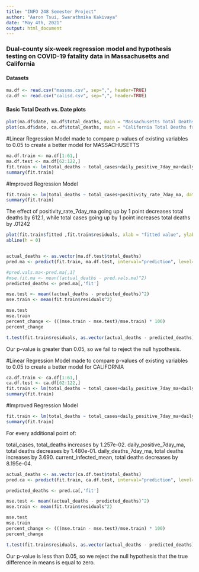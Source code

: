 ---
title: "INFO 248 Semester Project"
author: "Aaron Tsui, Swarathmika Kakivaya"
date: "May 4th, 2021"
output: html_document
---

### Dual-county six-week regression model and hypothesis testing on COVID-19 fatality data in Massachusetts and California

#### Datasets

```{r}
ma.df <- read.csv("massms.csv", sep=",", header=TRUE)
ca.df <- read.csv("calisd.csv", sep=",", header=TRUE)
```


#### Basic Total Death vs. Date plots

```{r}
plot(ma.df$date, ma.df$total_deaths, main = "Massachusetts Total Deaths from 10/1/2020 to 1/30/2021", xlab = "Days starting 10/1/2020", ylab = "Total Deaths (separated by county)")
plot(ca.df$date, ca.df$total_deaths, main = "California Total Deaths from 10/1/2020 to 1/30/2021", xlab = "Days starting 10/1/2020", ylab = "Total Deaths (separated by county)")
```

#Linear Regression Model made to compare p-values of existing variables to 0.05 to create a better model for MASSACHUSETTS

```{r}
ma.df.train <- ma.df[1:61,]
ma.df.test <- ma.df[62:122,]
fit.train <- lm(total_deaths ~ total_cases+daily_positive_7day_ma+daily_deaths_7day_ma+positivity_rate_7day_ma+prevalence_ratio_mean+rt_mean+new_infected_mean+current_infected_mean, data = ma.df.train )
summary(fit.train)


```

#Improved Regression Model

```{r}
fit.train <- lm(total_deaths ~ total_cases+positivity_rate_7day_ma, data = ma.df.train )
summary(fit.train)

```

The effect of positivity_rate_7day_ma going up by 1 point decreases total deaths by 612.1, while total cases going up by 1 point increases total deaths by .01242

```{r}

plot(fit.train$fitted ,fit.train$residuals, xlab = "fitted value", ylab = "residuals", main = "Fitted values VS. residuals") 
abline(h = 0)



```




```{r}


actual_deaths <- as.vector(ma.df.test$total_deaths)
pred.ma <- predict(fit.train, ma.df.test, interval="prediction", level=0.95)

#pred.vals.ma<-pred.ma[,1]
#mse.fit.ma <- mean((actual_deaths - pred.vals.ma)^2)
predicted_deaths <- pred.ma[,'fit']

mse.test <- mean((actual_deaths - predicted_deaths)^2)
mse.train <- mean(fit.train$residuals^2)

mse.test
mse.train
percent_change <- (((mse.train - mse.test)/mse.train) * 100)
percent_change

t.test(fit.train$residuals, as.vector(actual_deaths - predicted_deaths))


```
Our p-value is greater than 0.05, so we fail to reject the null hypothesis.




#Linear Regression Model made to compare p-values of existing variables to 0.05 to create a better model for CALIFORNIA

```{r}
ca.df.train <- ca.df[1:61,]
ca.df.test <- ca.df[62:122,]
fit.train <- lm(total_deaths ~ total_cases+daily_positive_7day_ma+daily_deaths_7day_ma+positivity_rate_7day_ma+prevalence_ratio_mean+rt_mean+new_infected_mean+current_infected_mean, data = ca.df.train )
summary(fit.train)


```


#Improved Regression Model

```{r}
fit.train <- lm(total_deaths ~ total_cases+daily_positive_7day_ma+daily_deaths_7day_ma+current_infected_mean , data = ca.df.train )
summary(fit.train)

```
For every additional point of:

total_cases, total_deaths increases by 1.257e-02.
daily_positive_7day_ma, total deaths decreases by 1.480e-01.
daily_deaths_7day_ma, total deaths increases by 3.690.
current_infected_mean, total deaths decreases by 8.195e-04.


```{r}


actual_deaths <- as.vector(ca.df.test$total_deaths)
pred.ca <- predict(fit.train, ca.df.test, interval="prediction", level=0.95)

predicted_deaths <- pred.ca[,'fit']

mse.test <- mean((actual_deaths - predicted_deaths)^2)
mse.train <- mean(fit.train$residuals^2)

mse.test
mse.train
percent_change <- (((mse.train - mse.test)/mse.train) * 100)
percent_change

t.test(fit.train$residuals, as.vector(actual_deaths - predicted_deaths))


```

Our p-value is less than 0.05, so we reject the null hypothesis that the true difference in means is equal to zero.
